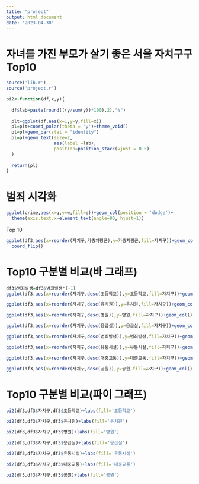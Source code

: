 ---
title: "project"
output: html_document
date: "2023-04-30"
---
# 자녀를 가진 부모가 살기 좋은 서울 자치구구 Top10 
```{r source, include=FALSE}
source('lib.r')
source('project.r')

pi2<-function(df,x,y){
 
  df$lab=paste(round(((y/sum(y))*100),2),"%")
  
  plt=ggplot(df,aes(x=1,y=y,fill=x))
  pl=plt+coord_polar(theta = 'y')+theme_void()
  pl=pl+geom_bar(stat = "identity")
  pl=pl+geom_text(size=2,
                  aes(label =lab),
                  position=position_stack(vjust = 0.5)
  )
  
  return(pl)
}
```

# 범죄 시각화
```{r crime}
ggplot(crime,aes(x=q,y=w,fill=e))+geom_col(position = 'dodge')+
  theme(axis.text.x=element_text(angle=90, hjust=1))
```
Top 10 
```{r Top10}
ggplot(df3,aes(x=reorder(자치구,가중치평균),y=가중치평균,fill=자치구))+geom_col()+geom_text(aes(label=자치구,hjust=0.2,size=1))+
  coord_flip()
```


# Top10 구분별 비교(바 그래프)
```{r bar}
df3$범죄발생=df3$범죄발생*(-1)
ggplot(df3,aes(x=reorder(자치구,desc(초등학교)),y=초등학교,fill=자치구))+geom_col()

ggplot(df3,aes(x=reorder(자치구,desc(유치원)),y=유치원,fill=자치구))+geom_col()

ggplot(df3,aes(x=reorder(자치구,desc(병원)),y=병원,fill=자치구))+geom_col()

ggplot(df3,aes(x=reorder(자치구,desc(응급실)),y=응급실,fill=자치구))+geom_col()

ggplot(df3,aes(x=reorder(자치구,desc(범죄발생)),y=범죄발생,fill=자치구))+geom_col()

ggplot(df3,aes(x=reorder(자치구,desc(유통시설)),y=유통시설,fill=자치구))+geom_col()

ggplot(df3,aes(x=reorder(자치구,desc(대중교통)),y=대중교통,fill=자치구))+geom_col()

ggplot(df3,aes(x=reorder(자치구,desc(공원)),y=공원,fill=자치구))+geom_col()

```

# Top10 구분별 비교(파이 그래프)
```{r pi}
pi2(df3,df3$자치구,df3$초등학교)+labs(fill='초등학교')

pi2(df3,df3$자치구,df3$유치원)+labs(fill='유치원')

pi2(df3,df3$자치구,df3$병원)+labs(fill='병원')

pi2(df3,df3$자치구,df3$응급실)+labs(fill='응급실')

pi2(df3,df3$자치구,df3$유통시설)+labs(fill='유통시설')

pi2(df3,df3$자치구,df3$대중교통)+labs(fill='대중교통')

pi2(df3,df3$자치구,df3$공원)+labs(fill='공원')
```
